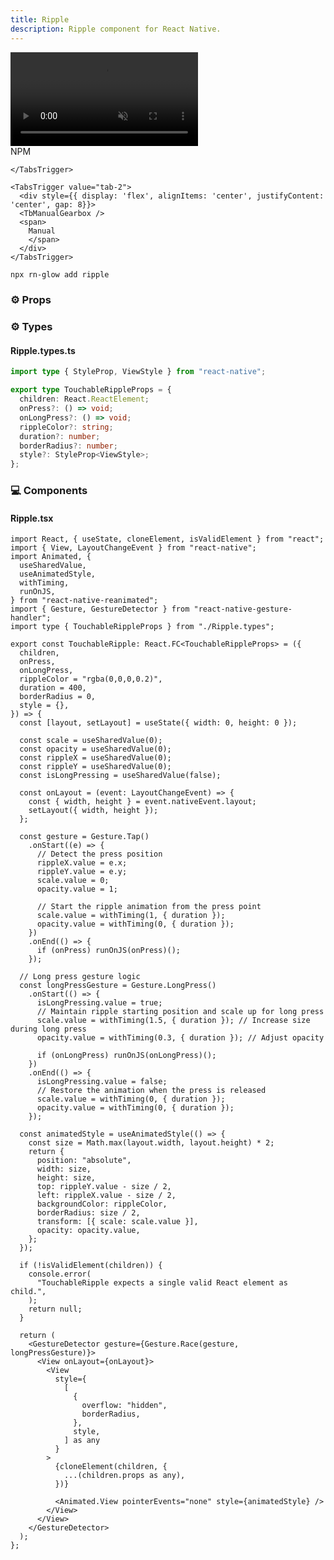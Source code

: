 ```yaml
---
title: Ripple
description: Ripple component for React Native.
---
```



<div className="flex justify-center items-center my-8">
  <video
    src="/avatar.mp4"
    autoPlay
    muted
    loop
    className="rounded-2xl"
    style={{ width: "80%", maxWidth: "960px", height: "auto" }}
  />
</div>

<Tabs defaultValue="tab-1">
<TabsList>
    <TabsTrigger value="tab-1">
      <div style={{ display: 'flex', alignItems: 'center', gap: 8 }}>
        <SiNpm />
        <span>NPM</span>
      </div>

    </TabsTrigger>

    <TabsTrigger value="tab-2">
      <div style={{ display: 'flex', alignItems: 'center', justifyContent: 'center', gap: 8}}>
      <TbManualGearbox />
      <span>
        Manual
        </span>
      </div>
    </TabsTrigger>

  </TabsList>

<TabsContent value="tab-1">
  
```bash
npx rn-glow add ripple
```


### ⚙️ Props



  </TabsContent>
</Tabs>

### ⚙️ Types
#### Ripple.types.ts

```ts
import type { StyleProp, ViewStyle } from "react-native";

export type TouchableRippleProps = {
  children: React.ReactElement;
  onPress?: () => void;
  onLongPress?: () => void;
  rippleColor?: string;
  duration?: number;
  borderRadius?: number;
  style?: StyleProp<ViewStyle>;
};
```

### 💻 Components
#### Ripple.tsx

```tsx
import React, { useState, cloneElement, isValidElement } from "react";
import { View, LayoutChangeEvent } from "react-native";
import Animated, {
  useSharedValue,
  useAnimatedStyle,
  withTiming,
  runOnJS,
} from "react-native-reanimated";
import { Gesture, GestureDetector } from "react-native-gesture-handler";
import type { TouchableRippleProps } from "./Ripple.types";

export const TouchableRipple: React.FC<TouchableRippleProps> = ({
  children,
  onPress,
  onLongPress,
  rippleColor = "rgba(0,0,0,0.2)",
  duration = 400,
  borderRadius = 0,
  style = {},
}) => {
  const [layout, setLayout] = useState({ width: 0, height: 0 });

  const scale = useSharedValue(0);
  const opacity = useSharedValue(0);
  const rippleX = useSharedValue(0);
  const rippleY = useSharedValue(0);
  const isLongPressing = useSharedValue(false);

  const onLayout = (event: LayoutChangeEvent) => {
    const { width, height } = event.nativeEvent.layout;
    setLayout({ width, height });
  };

  const gesture = Gesture.Tap()
    .onStart((e) => {
      // Detect the press position
      rippleX.value = e.x;
      rippleY.value = e.y;
      scale.value = 0;
      opacity.value = 1;

      // Start the ripple animation from the press point
      scale.value = withTiming(1, { duration });
      opacity.value = withTiming(0, { duration });
    })
    .onEnd(() => {
      if (onPress) runOnJS(onPress)();
    });

  // Long press gesture logic
  const longPressGesture = Gesture.LongPress()
    .onStart(() => {
      isLongPressing.value = true;
      // Maintain ripple starting position and scale up for long press
      scale.value = withTiming(1.5, { duration }); // Increase size during long press
      opacity.value = withTiming(0.3, { duration }); // Adjust opacity

      if (onLongPress) runOnJS(onLongPress)();
    })
    .onEnd(() => {
      isLongPressing.value = false;
      // Restore the animation when the press is released
      scale.value = withTiming(0, { duration });
      opacity.value = withTiming(0, { duration });
    });

  const animatedStyle = useAnimatedStyle(() => {
    const size = Math.max(layout.width, layout.height) * 2;
    return {
      position: "absolute",
      width: size,
      height: size,
      top: rippleY.value - size / 2,
      left: rippleX.value - size / 2,
      backgroundColor: rippleColor,
      borderRadius: size / 2,
      transform: [{ scale: scale.value }],
      opacity: opacity.value,
    };
  });

  if (!isValidElement(children)) {
    console.error(
      "TouchableRipple expects a single valid React element as child.",
    );
    return null;
  }

  return (
    <GestureDetector gesture={Gesture.Race(gesture, longPressGesture)}>
      <View onLayout={onLayout}>
        <View
          style={
            [
              {
                overflow: "hidden",
                borderRadius,
              },
              style,
            ] as any
          }
        >
          {cloneElement(children, {
            ...(children.props as any),
          })}

          <Animated.View pointerEvents="none" style={animatedStyle} />
        </View>
      </View>
    </GestureDetector>
  );
};
```
